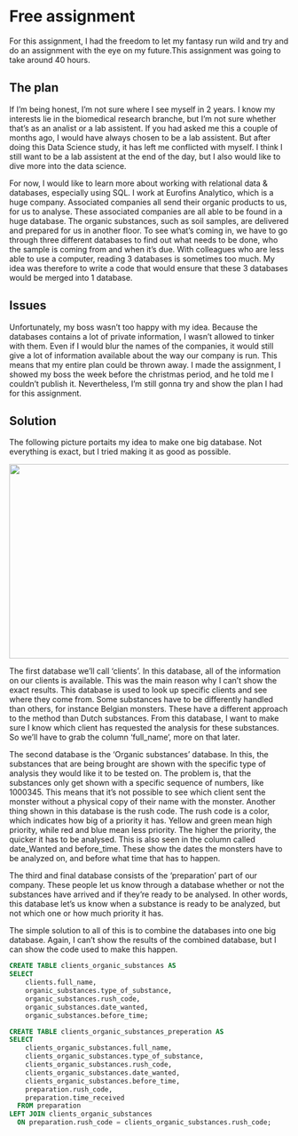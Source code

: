 # Free assignment

For this assignment, I had the freedom to let my fantasy run wild and try and do an assignment with the eye on my future.This assignment was going to take around 40 hours. 

## The plan
If I'm being honest, I'm not sure where I see myself in 2 years. I know my interests lie in the biomedical research branche, but I'm not sure whether that's as an analist or a lab assistent. If you had asked me this a couple of months ago, I would have always chosen to be a lab assistent. But after doing this Data Science study, it has left me conflicted with myself. I think I still want to be a lab assistent at the end of the day, but I also would like to dive more into the data science.

For now, I would like to learn more about working with relational data & databases, especially using SQL. I work at Eurofins Analytico, which is a huge company. Associated companies all send their organic products to us, for us to analyse. These associated companies are all able to be found in a huge database. The organic substances, such as soil samples, are delivered and prepared for us in another floor. To see what's coming in, we have to go through three different databases to find out what needs to be done, who the sample is coming from and when it's due. With colleagues who are less able to use a computer, reading 3 databases is sometimes too much. My idea was therefore to write a code that would ensure that these 3 databases would be merged into 1 database.

## Issues

Unfortunately, my boss wasn't too happy with my idea. Because the databases contains a lot of private information, I wasn't allowed to tinker with them. Even if I would blur the names of the companies, it would still give a lot of information available about the way our company is run. This means that my entire plan could be thrown away. I made the assignment, I showed my boss the week before the christmas period, and he told me I couldn't publish it. Nevertheless, I'm still gonna try and show the plan I had for this assignment.

## Solution

The following picture portaits my idea to make one big database. Not everything is exact, but I tried making it as good as possible.  

<img src="data/databases.jpg"
     width="750" 
     height="350" />

The first database we'll call 'clients'. In this database, all of the information on our clients is available. This was the main reason why I can't show the exact results. This database is used to look up specific clients and see where they come from. Some substances have to be differently handled than others, for instance Belgian monsters. These have a different approach to the method than Dutch substances. From this database, I want to make sure I know which client has requested the analysis for these substances. So we'll have to grab the column 'full_name', more on that later.

The second database is the 'Organic substances' database. In this, the substances that are being brought are shown with the specific type of analysis they would like it to be tested on. The problem is, that the substances only get shown with a specific sequence of numbers, like 1000345. This means that it's not possible to see which client sent the monster without a physical copy of their name with the monster. Another thing shown in this database is the rush code. The rush code is a color, which indicates how big of a priority it has. Yellow and green mean high priority, while red and blue mean less priority. The higher the priority, the quicker it has to be analysed. This is also seen in the column called date_Wanted and before_time. These show the dates the monsters have to be analyzed on, and before what time that has to happen.

The third and final database consists of the 'preparation' part of our company. These people let us know through a database whether or not the substances have arrived and if they're ready to be analysed. In other words, this database let's us know when a substance is ready to be analyzed, but not which one or how much priority it has. 

The simple solution to all of this is to combine the databases into one big database. Again, I can't show the results of the combined database, but I can show the code used to make this happen. 

```sql
CREATE TABLE clients_organic_substances AS
SELECT
    clients.full_name,
    organic_substances.type_of_substance,
    organic_substances.rush_code,
    organic_substances.date_wanted,
    organic_substances.before_time;
```

```sql
CREATE TABLE clients_organic_substances_preperation AS 
SELECT
    clients_organic_substances.full_name,
    clients_organic_substances.type_of_substance,
    clients_organic_substances.rush_code,
    clients_organic_substances.date_wanted,
    clients_organic_substances.before_time,
    preparation.rush_code,
    preparation.time_received
  FROM preparation
LEFT JOIN clients_organic_substances
  ON preparation.rush_code = clients_organic_substances.rush_code;
```


